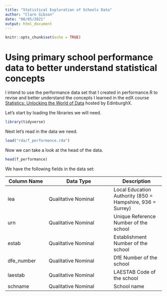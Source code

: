 ```yaml
---
title: "Statistical Exploration of Schools Data"
author: "Clare Gibson"
date: "08/05/2021"
output: html_document
---
```


```r
knitr::opts_chunk$set(echo = TRUE)
```

# Using primary school performance data to better understand statistical concepts
I intend to use the performance data set that I created in performance.R to revise and better understand the concepts I learned in the edX course [Statistics: Unlocking the World of Data][1] hosted by EdinburghX.

Let's start by loading the libraries we will need.
```r
library(tidyverse)
```

Next let's read in the data we need.
```r
load("rda/f_performance.rda")
```

Now we can take a look at the head of the data.
```r
head(f_performance)
```
We have the following fields in the data set:

Column Name |Data Type          |Description
------------|-------------------|---------------
lea         |Qualitative Nominal|Local Education Authority (850 = Hampshire, 936 = Surrey)
urn         |Qualitative Nominal|Unique Reference Number of the school
estab       |Qualitative Nominal|Establishment Number of the school
dfe_number  |Qualitative Nominal|DfE Number of the school
laestab     |Qualitative Nominal|LAESTAB Code of the school
schname     |Qualitative Nominal|School name

[1]: <https://learning.edx.org/course/course-v1:EdinburghX+STATSx+1T2021/home> "edX EdinburghX Stats Course"